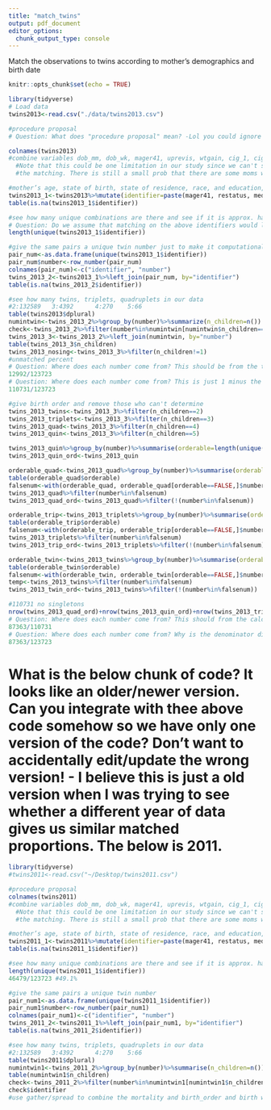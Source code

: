 ```yaml
---
title: "match_twins"
output: pdf_document
editor_options: 
  chunk_output_type: console
---
```


Match the observations to twins according to mother's demographics and birth date 

```r
knitr::opts_chunk$set(echo = TRUE)
```

```r
library(tidyverse)
# Load data
twins2013<-read.csv("./data/twins2013.csv")
```

```r
#procedure proposal
# Question: What does "procedure proposal" mean? -Lol you could ignore this. Was a note for myself since I wrote the procedure first and then wrote the code the next day.

colnames(twins2013)
#combine variables dob_mm, dob_wk, mager41, uprevis, wtgain, cig_1, cig_2, cig_3
  #Note that this could be one limitation in our study since we can't say for sure 100% that we are absolutely right about 
  #the matching. There is still a small prob that there are some moms will have the same values for all those variables.

#mother’s age, state of birth, state of residence, race, and education, marital status of the parents, father’s age, father’s education, and the month in which prenatal care began
twins2013_1<-twins2013%>%mutate(identifier=paste(mager41, restatus, meduc, mracerec, mar, fagerec11, precare, uprevis, cig_1, cig_2, cig_3, dob_mm, dob_wk, fracerec, wtgain, sep=", "))
table(is.na(twins2013_1$identifier))

#see how many unique combinations are there and see if it is approx. half of the obs
# Question: Do we assume that matching on the above identifiers would lead to approx half of the obs because matching would lead to twins (2 entries/rows)? -no we kept the original structure that one row is one kid. The pair could be identified by `number`. 
length(unique(twins2013_1$identifier)) 

#give the same pairs a unique twin number just to make it computationally easier for later steps
pair_num<-as.data.frame(unique(twins2013_1$identifier))
pair_num$number<-row_number(pair_num)
colnames(pair_num)<-c("identifier", "number")
twins_2013_2<-twins2013_1%>%left_join(pair_num, by="identifier")
table(is.na(twins_2013_2$identifier))

#see how many twins, triplets, quadruplets in our data
#2:132589   3:4392      4:270    5:66
table(twins2013$dplural)
numintwin<-twins_2013_2%>%group_by(number)%>%summarize(n_children=n())
check<-twins_2013_2%>%filter(number%in%numintwin[numintwin$n_children==6 ,1]$number)
twins_2013_3<-twins_2013_2%>%left_join(numintwin, by="number")
table(twins_2013_3$n_children)
twins_2013_nosing<-twins_2013_3%>%filter(n_children!=1)
#unmatched percent
# Question: Where does each number come from? This should be from the table above in line 49
12992/123723
# Question: Where does each number come from? This is just 1 minus the fraction above. I was too lazy doing the calculation myself lol
110731/123723

#give birth order and remove those who can't determine
twins_2013_twins<-twins_2013_3%>%filter(n_children==2)
twins_2013_triplets<-twins_2013_3%>%filter(n_children==3)
twins_2013_quad<-twins_2013_3%>%filter(n_children==4)
twins_2013_quin<-twins_2013_3%>%filter(n_children==5)

twins_2013_quin%>%group_by(number)%>%summarise(orderable=length(unique(lbo))==5)
twins_2013_quin_ord<-twins_2013_quin

orderable_quad<-twins_2013_quad%>%group_by(number)%>%summarise(orderable=length(unique(lbo))==4)
table(orderable_quad$orderable)
falsenum<-with(orderable_quad, orderable_quad[orderable==FALSE,]$number)
twins_2013_quad%>%filter(number%in%falsenum)
twins_2013_quad_ord<-twins_2013_quad%>%filter(!(number%in%falsenum))

orderable_trip<-twins_2013_triplets%>%group_by(number)%>%summarise(orderable=length(unique(lbo))==3)
table(orderable_trip$orderable)
falsenum<-with(orderable_trip, orderable_trip[orderable==FALSE,]$number)
twins_2013_triplets%>%filter(number%in%falsenum)
twins_2013_trip_ord<-twins_2013_triplets%>%filter(!(number%in%falsenum))

orderable_twin<-twins_2013_twins%>%group_by(number)%>%summarise(orderable=length(unique(lbo))==2)
table(orderable_twin$orderable)
falsenum<-with(orderable_twin, orderable_twin[orderable==FALSE,]$number)
temp<-twins_2013_twins%>%filter(number%in%falsenum)
twins_2013_twin_ord<-twins_2013_twins%>%filter(!(number%in%falsenum))

#110731 no singletons
nrow(twins_2013_quad_ord)+nrow(twins_2013_quin_ord)+nrow(twins_2013_trip_ord)+nrow(twins_2013_twin_ord)
# Question: Where does each number come from? This should from the calculation above indicate the proportion of pairs that has order information out of matched pais.
87363/110731
# Question: Where does each number come from? Why is the denominator different from the above line of code? I was comparing the proportion of matched pairs of the number of twins, triplets that the dplural variable in the data tells us while the above is of the number of pairs that we matched
87363/123723

```

# What is the below chunk of code? It looks like an older/newer version. Can you integrate with thee above code somehow so we have only one version of the code? Don't want to accidentally edit/update the wrong version! - I believe this is just a old version when I was trying to see whether a different year of data gives us similar matched proportions. The below is 2011.
```r
library(tidyverse)
#twins2011<-read.csv("~/Desktop/twins2011.csv")
```

```r
#procedure proposal
colnames(twins2011)
#combine variables dob_mm, dob_wk, mager41, uprevis, wtgain, cig_1, cig_2, cig_3
  #Note that this could be one limitation in our study since we can't say for sure 100% that we are absolutely right about 
  #the matching. There is still a small prob that there are some moms will have the same values for all those variables.

#mother’s age, state of birth, state of residence, race, and education, marital status of the parents, father’s age, father’s education, and the month in which prenatal care began
twins2011_1<-twins2011%>%mutate(identifier=paste(mager41, restatus, meduc, mracerec, mar, fagerec11, precare, dplural, uprevis, cig_1, cig_2, cig_3, dob_mm, dob_wk, fracerec, wtgain, sep=", "))
table(is.na(twins2011_1$identifier))

#see how many unique combinations are there and see if it is approx. half of the obs
length(unique(twins2011_1$identifier)) 
46479/123723 #49.1%

#give the same pairs a unique twin number
pair_num1<-as.data.frame(unique(twins2011_1$identifier))
pair_num1$number<-row_number(pair_num1)
colnames(pair_num1)<-c("identifier", "number")
twins_2011_2<-twins2011_1%>%left_join(pair_num1, by="identifier")
table(is.na(twins_2011_2$identifier))

#see how many twins, triplets, quadruplets in our data
#2:132589   3:4392      4:270    5:66
table(twins2011$dplural)
numintwin1<-twins_2011_2%>%group_by(number)%>%summarise(n_children=n())
table(numintwin1$n_children)
check<-twins_2011_2%>%filter(number%in%numintwin1[numintwin1$n_children==1,1]$number)
check$identifier
#use gather/spread to combine the mortality and birth_order and birth weight info





```

